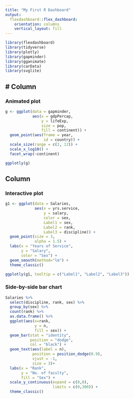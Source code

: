 ---
title: "My First R Dashboard"
output: 
  flexdashboard::flex_dashboard:
    orientation: columns
    vertical_layout: fill
---

```{r setup, include=FALSE}
library(flexdashboard)
library(tidyverse)
library(plotly)
library(gapminder)
library(gganimate)
library(carData)
library(svglite)
```

# Column {data-width=500}
-----------------------------------------------------------------------

### **Animated plot**

```{r}
g <- ggplot(data = gapminder, 
            aes(x = gdpPercap, 
                y = lifeExp, 
                size = pop, 
                fill = continent)) +
  geom_point(aes(frame = year,
                 id = country)) +
  scale_size(range = c(2, 12)) +
  scale_x_log10() +
  facet_wrap(~continent) 

ggplotly(g)
```




Column {data-width=500}
-----------------------------------------------------------------------

### **Interactive plot**

```{r}
g1 <- ggplot(data = Salaries,
             aes(x = yrs.service, 
                 y = salary,
                 color = sex,
                 Label1 = sex,
                 Label2 = rank,
                 Label3 = discipline)) +
  geom_point(size = 3,
             alpha = 1.5) +
  labs(x = "Years of Service",
       y = "Salary",
       color = "Sex") +
  geom_smooth(method="lm") +
  theme_classic() 

ggplotly(g1, tooltip = c("Label1", "Label2", "Label3"))
```

### **Side-by-side bar chart**

```{r}

Salaries %>% 
  select(discipline, rank, sex) %>% 
  group_by(sex) %>% 
  count(rank) %>% 
  as.data.frame() %>% 
  ggplot(aes(x=rank, 
             y = n, 
             fill = sex)) +
  geom_bar(stat = "identity",
           position = "dodge",
           col = "black") +
  geom_text(aes(label = n),
            position = position_dodge(0.9),
            vjust = -1,
            size = 3)+
  labs(x = "Rank",
       y = "No. of faculty",
       fill = "Sex") +
  scale_y_continuous(expand = c(0,0), 
                     limits = c(0,300)) +
  theme_classic()

```

